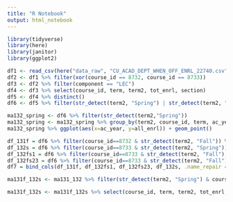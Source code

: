```yaml
---
title: "R Notebook"
output: html_notebook
---
```


```r
library(tidyverse)
library(here)
library(janitor)
library(ggplot2)
```

```r
df1 <- read_csv(here("data_raw", "CU_ACAD_DEPT_WHEN_OFF_ENRL_22740.csv"), skip = 1) %>% clean_names()
df2 <- df1 %>% filter(xor(course_id == 8732, course_id == 8733))
df3 <- df2 %>% filter(component == "LEC")
df4 <- df3 %>% select(course_id, term, term2, tot_enrl, section)
df5 <- df4 %>% distinct()
df6 <- df5 %>% filter(str_detect(term2, "Spring") | str_detect(term2, "Fall")) %>% select(1:5) %>% mutate(ac_year = round((term-4000)/10))
```

```r
ma132_spring <- df6 %>% filter(str_detect(term2,"Spring"))
ma132_spring <- ma132_spring %>% group_by(term2, course_id, term, ac_year) %>% summarize(all_enrl = sum(tot_enrl)) %>% filter(course_id == 8733)
ma132_spring %>% ggplot(aes(x=ac_year, y=all_enrl)) + geom_point()
```
```r
df_131f = df6 %>% filter(course_id==8732 & str_detect(term2, "Fall")) %>% group_by(ac_year) %>% summarize(ma131_fall=sum(tot_enrl))
df_132s = df6 %>% filter(course_id==8733 & str_detect(term2, "Spring")) %>% group_by(ac_year) %>% summarize(ma132_spring=sum(tot_enrl)) %>% select(2)
df_132fs1 = df6 %>% filter(course_id==8733 & str_detect(term2, "Fall"), section %in% c("1","01A","01B")) %>% group_by(ac_year) %>% summarize(ma132_fall_section_1=sum(tot_enrl)) %>% select(2)
df_132fs23 = df6 %>% filter(course_id==8733 & str_detect(term2, "Fall"), !(section %in% c("1","01A","01B"))) %>% group_by(ac_year) %>% summarize(ma132_fall_other_sections=sum(tot_enrl)) %>% select(2)
df7 = bind_cols(df_131f, df_132fs1, df_132fs23, df_132s, .name_repair = "unique")
```

```r
ma131f_132s <- ma131_132 %>% filter(str_detect(term2, "Spring") & course_id == 8733 | str_detect(term2, "Fall") & course_id == 8732 | str_detect(term2, "Fall") & course_id == 8733) %>% mutate(ac_year = round((term-4000)/10))

ma131f_132s <- ma131f_132s %>% select(course_id, term, term2, tot_enrl, section, ac_year) %>% group_by(term2, course_id, term, section, ac_year) %>% summarize(all_enrl = sum(tot_enrl))#, groups %in% c('term2','course_id','term'))


```
```r

```

```r
```


